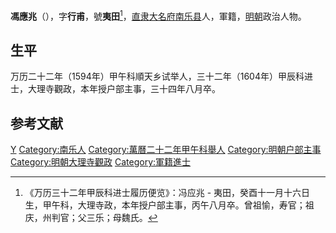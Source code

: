 {{Otheruses|other=名为冯行甫的其他人物|冯行甫}}

'''馮應兆'''（{{bd|？||1606年|catIdx=}}），字'''行甫'''，號'''夷田'''<ref>《万历三十二年甲辰科进士履历便览》：冯应兆 - 夷田，癸酉十一月十六日生，甲午科，大理寺政，本年授户部主事，丙午八月卒。曾祖愉，寿官；祖庆，州判官；父三乐；母魏氏。</ref>，[[直隶|直隶]][[大名府|大名府]][[南乐县|南乐县]]人，軍籍，[[明朝|明朝]]政治人物。

== 生平 ==
万历二十二年（1594年）甲午科順天乡试举人，三十二年（1604年）甲辰科进士，大理寺觀政，本年授户部主事，三十四年八月卒。

==参考文献==
{{reflist}}

{{萬曆三十二年甲辰科殿試金榜}}

{{Authority control}}

{{DEFAULTSORT:}}
[[Category:馮姓|Y]]
[[Category:南乐人|Category:南乐人]]
[[Category:萬曆二十二年甲午科舉人|Category:萬曆二十二年甲午科舉人]]
[[Category:明朝户部主事|Category:明朝户部主事]]
[[Category:明朝大理寺觀政|Category:明朝大理寺觀政]]
[[Category:軍籍進士|Category:軍籍進士]]